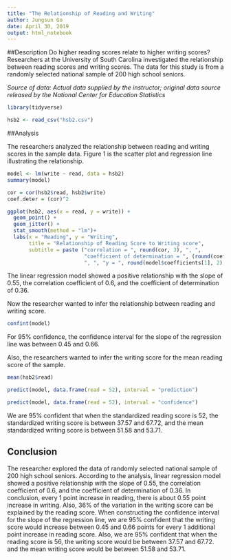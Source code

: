 ```yaml
---
title: "The Relationship of Reading and Writing"
author: Jungsun Go
date: April 30, 2019
output: html_notebook
---
```


##Description
Do higher reading scores relate to higher writing scores? Researchers at the University of South Carolina investigated the relationship between reading scores and writing scores. The data for this study is from a randomly selected national sample of 200 high school seniors.  

*Source of data: Actual data supplied by the instructor; original data source released by the National Center for Education Statistics* 

```r
library(tidyverse)

hsb2 <- read_csv("hsb2.csv")

```

##Analysis

The researchers analyzed the relationship between reading and writing scores in the sample data. Figure 1 is the scatter plot and regression line illustrating the relationship. 

```r

model <- lm(write ~ read, data = hsb2)
summary(model)

cor = cor(hsb2$read, hsb2$write)
coef.deter = (cor)^2

ggplot(hsb2, aes(x = read, y = write)) +
  geom_point() +
  geom_jitter() +
  stat_smooth(method = "lm")+
  labs(x = "Reading", y = "Writing",
       title = "Relationship of Reading Score to Writing score", 
       subtitle = paste ("correlation = ", round(cor, 3), ", ",
                         "coefficient of determination = ", (round(coef.deter, 3)),
                         ", ", "y = ", round(model$coefficients[1], 2), "+", round(model$coefficients[2], 2), "* x"))

```

The linear regression model showed a positive relationship with the slope of 0.55, the correlation coefficient of 0.6, and the coefficient of determination of 0.36. 

Now the researcher wanted to infer the relationship between reading and writing score. 

```r

confint(model)

```

For 95% confidence, the confidence interval for the slope of the regression line was between 0.45 and 0.66. 

Also, the researchers wanted to infer the writing score for the mean reading score of the sample. 

```r

mean(hsb2$read)

predict(model, data.frame(read = 52), interval = "prediction")

predict(model, data.frame(read = 52), interval = "confidence")

```

We are 95% confident that when the standardized reading score is 52, the standardized writing score is between 37.57 and 67.72, and the mean standardized writing score is between 51.58 and 53.71.

## Conclusion

The researcher explored the data of randomly selected national sample of 200 high school seniors. According to the analysis, linear regression model showed a positive relationship with the slope of 0.55, the correlation coefficient of 0.6, and the coefficient of determination of 0.36. In conclusion, every 1 point increase in reading, there is about 0.55 point increase in writing. Also, 36% of the variation in the writing score can be explained by the reading score. When constructing the confidence interval for the slope of the regression line, we are 95% confident that the writing score would increase between 0.45 and 0.66 points for every 1 additional point increase in reading score. Also, we are 95% confident that when the reading score is 56, the writing score would be between 37.57 and 67.72. and the mean writing score would be between 51.58 and 53.71.